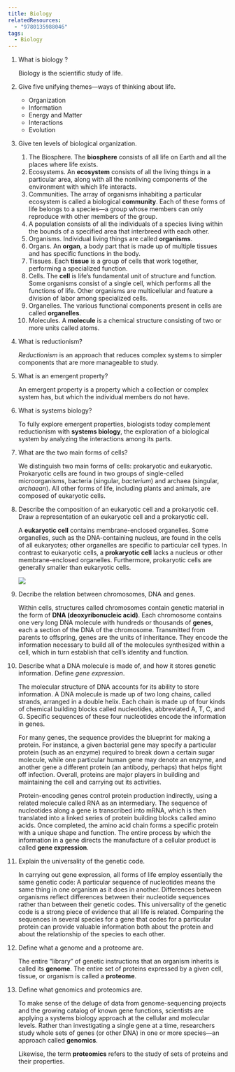 ```yaml
---
title: Biology
relatedResources:
  - "9780135988046"
tags:
  - Biology
---
```


1. What is biology ?

   <Solution>

   Biology is the scientific study of life.

   </Solution>

2. Give five unifying themes—ways of thinking about life.

   <Solution>

   - Organization
   - Information
   - Energy and Matter
   - Interactions
   - Evolution

   </Solution>

3. Give ten levels of biological organization.

   <Solution>

   1. The Biosphere. The **biosphere** consists of all life on Earth and all the
      places where life exists.
   2. Ecosystems. An **ecosystem** consists of all the living things in a
      particular area, along with all the nonliving components of the
      environment with which life interacts.
   3. Communities. The array of organisms inhabiting a particular ecosystem is
      called a biological **community**. Each of these forms of life belongs to
      a species—a group whose members can only reproduce with other members of
      the group.
   4. A population consists of all the individuals of a species living within
      the bounds of a specified area that interbreed with each other.
   5. Organisms. Individual living things are called **organisms**.
   6. Organs. An **organ**, a body part that is made up of multiple tissues and
      has specific functions in the body.
   7. Tissues. Each **tissue** is a group of cells that work together,
      performing a specialized function.
   8. Cells. The **cell** is life’s fundamental unit of structure and function.
      Some organisms consist of a single cell, which performs all the functions
      of life. Other organisms are multicellular and feature a division of labor
      among specialized cells.
   9. Organelles. The various functional components present in cells are called
      **organelles**.
   10. Molecules. A **molecule** is a chemical structure consisting of two or
       more units called atoms.

   </Solution>

4. What is reductionism?

   <Solution>

   _Reductionism_ is an approach that reduces complex systems to simpler
   components that are more manageable to study.

   </Solution>

5. What is an emergent property?

   <Solution>

   An emergent property is a property which a collection or complex system has,
   but which the individual members do not have.

   </Solution>

6. What is systems biology?

   <Solution>

   To fully explore emergent properties, biologists today complement
   reductionism with **systems biology**, the exploration of a biological system
   by analyzing the interactions among its parts.

   </Solution>

7. What are the two main forms of cells?

   <Solution>

   We distinguish two main forms of cells: prokaryotic and eukaryotic.
   Prokaryotic cells are found in two groups of single-celled microorganisms,
   bacteria (singular, _bacterium_) and archaea (singular, _archaean_). All
   other forms of life, including plants and animals, are composed of eukaryotic
   cells.

   </Solution>

8. Describe the composition of an eukaryotic cell and a prokaryotic cell. Draw a
   representation of an eukaryotic cell and a prokaryotic cell.

   <Solution>

   A **eukaryotic cell** contains membrane-enclosed organelles. Some organelles,
   such as the DNA-containing nucleus, are found in the cells of all eukaryotes;
   other organelles are specific to particular cell types. In contrast to
   eukaryotic cells, a **prokaryotic cell** lacks a nucleus or other
   membrane-enclosed organelles. Furthermore, prokaryotic cells are generally
   smaller than eukaryotic cells.

   ![](/images/eukaryotic-prokaryotic-cells.png)

   </Solution>

9. Decribe the relation between chromosomes, DNA and genes.

   <Solution>

   Within cells, structures called chromosomes contain genetic material in the
   form of **DNA (deoxyribonucleic acid)**. Each chromosome contains one very
   long DNA molecule with hundreds or thousands of **genes**, each a section of
   the DNA of the chromosome. Transmitted from parents to offspring, genes are
   the units of inheritance. They encode the information necessary to build all
   of the molecules synthesized within a cell, which in turn establish that
   cell’s identity and function.

   </Solution>

10. Describe what a DNA molecule is made of, and how it stores genetic
    information. Define _gene expression_.

    <Solution>

    The molecular structure of DNA accounts for its ability to store
    information. A DNA molecule is made up of two long chains, called strands,
    arranged in a double helix. Each chain is made up of four kinds of chemical
    building blocks called nucleotides, abbreviated A, T, C, and G. Specific
    sequences of these four nucleotides encode the information in genes.

    For many genes, the sequence provides the blueprint for making a protein.
    For instance, a given bacterial gene may specify a particular protein (such
    as an enzyme) required to break down a certain sugar molecule, while one
    particular human gene may denote an enzyme, and another gene a different
    protein (an antibody, perhaps) that helps fight off infection. Overall,
    proteins are major players in building and maintaining the cell and carrying
    out its activities.

    Protein-encoding genes control protein production indirectly, using a
    related molecule called RNA as an intermediary. The sequence of nucleotides
    along a gene is transcribed into mRNA, which is then translated into a
    linked series of protein building blocks called amino acids. Once completed,
    the amino acid chain forms a specific protein with a unique shape and
    function. The entire process by which the information in a gene directs the
    manufacture of a cellular product is called **gene expression**.

    </Solution>

11. Explain the universality of the genetic code.

    <Solution>

    In carrying out gene expression, all forms of life employ essentially the
    same genetic code: A particular sequence of nucleotides means the same thing
    in one organism as it does in another. Differences between organisms reflect
    differences between their nucleotide sequences rather than between their
    genetic codes. This universality of the genetic code is a strong piece of
    evidence that all life is related. Comparing the sequences in several
    species for a gene that codes for a particular protein can provide valuable
    information both about the protein and about the relationship of the species
    to each other.

    </Solution>

12. Define what a genome and a proteome are.

    <Solution>

    The entire “library” of genetic instructions that an organism inherits is
    called its **genome**. The entire set of proteins expressed by a given cell,
    tissue, or organism is called a **proteome**.

    </Solution>

13. Define what genomics and proteomics are.

    <Solution>

    To make sense of the deluge of data from genome-sequencing projects and the
    growing catalog of known gene functions, scientists are applying a systems
    biology approach at the cellular and molecular levels. Rather than
    investigating a single gene at a time, researchers study whole sets of genes
    (or other DNA) in one or more species—an approach called **genomics**.

    Likewise, the term **proteomics** refers to the study of sets of proteins
    and their properties.

    </Solution>
